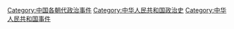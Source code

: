 [[Category:中国各朝代政治事件|Category:中国各朝代政治事件]]
[[Category:中华人民共和国政治史|Category:中华人民共和国政治史]]
[[Category:中华人民共和国事件|Category:中华人民共和国事件]]